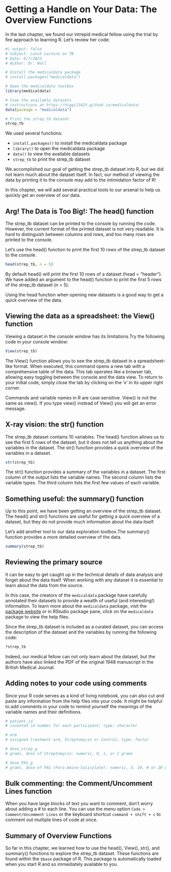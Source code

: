 # Getting a Handle on Your Data: The Overview Functions

In the last chapter, we found our intrepid medical fellow using the trial by fire approach to learning R. Let's review her code:

```r
#| output: false
# Subject: Lunch Lecture on TB
# Date: 6/7/2023
# Author: Dr. Wall

# Install the medicaldata package
# install.packages("medicaldata")

# Open the medicaldata toolbox
library(medicaldata)

# View the available datasets
# instructions at https://higgi13425.github.io/medicaldata/
data(package = "medicaldata")

# Print the strep_tb dataset
strep_tb
```

We used several functions:

- `install.packages()` to install the medicaldata package
- `library()` to open the medicaldata package
- `data()` to view the available datasets
- `strep_tb` to print the strep_tb dataset

We accomplished our goal of getting the strep_tb dataset into R, but we did not learn much about the dataset itself. In fact, our method of viewing the data by printing it to the console may add to the intimidation factor of R! 

In this chapter, we will add several practical tools to our arsenal to help us quickly get an overview of our data. 

## Arg! The Data is Too Big!: The head() function

The strep_tb dataset can be printed to the console by running the code. However, the current format of the printed dataset is not very readable. It is hard to distinguish between columns and rows, and too many rows are printed to the console.

Let's use the head() function to print the first 10 rows of the strep_tb dataset to the console.

```r
head(strep_tb, n = 5)
```

By default head() will print the first 10 rows of a dataset (head = "header"). We have added an argument to the head() function to print the first 5 rows of the strep_tb dataset (n = 5).

Using the head function when opening new datasets is a good way to get a quick overview of the data. 

## Viewing the data as a spreadsheet: the View() function

Viewing a dataset in the console window has its limitations.Try the following code in your console window:

```r
View(strep_tb)
```

 The View() function allows you to see the strep_tb dataset in a spreadsheet-like format. When executed, this command opens a new tab with a comprehensive table of the data. This tab operates like a browser tab, allowing easy toggling between the console and the data view. To return to your initial code, simply close the tab by clicking on the 'x' in its upper right corner.

::: {.callout-warning}
Commands and variable names in R are case sensitive. View() is not the same as view(). If you type view() instead of View() you will get an error message.
:::

## X-ray vision: the str() function

The strep_tb dataset contains 10 variables. The head() function allows us to see the first 5 rows of the dataset, but it does not tell us anything about the variables in the dataset. The str() function provides a quick overview of the variables in a dataset.

```r
str(strep_tb)
```

The str() function provides a summary of the variables in a dataset. The first column of the output lists the variable names. The second column lists the variable types. The third column lists the first few values of each variable. 

## Something useful: the summary() function

Up to this point, we have been getting an overview of the strep_tb dataset. The head() and str() functions are useful for getting a quick overview of a dataset, but they do not provide much information about the data itself. 

Let's add another tool to our data exploration toolbox.The summary() function provides a more detailed overview of the data.

```r
summary(strep_tb)
```

## Reviewing the primary source

It can be easy to get caught up in the technical details of data analysis and forget about the data itself. When working with any dataset it is essential to learn about the data from the source.

In this case, the creators of the `medicaldata` package have carefully annotated their datasets to provide a wealth of useful (and interesting!) information. To learn more about the `medicaldata` package, visit the [package website](https://higgi13425.github.io/medicaldata/) or in RStudio package pane, click on the `medicaldata` package to view the help files.

Since the strep_tb dataset is included as a curated dataset, you can access the description of the dataset and the variables by running the following code:

```r
?strep_tb
```

Indeed, our medical fellow can not only learn about the dataset, but the authors have also linked the PDF of the original 1948 manuscript in the British Medical Journal.

## Adding notes to your code using comments

Since your R code serves as a kind of living notebook, you can also cut and paste any information from the help files into your code. It might be helpful to add comments in your code to remind yourself the meanings of the variable names and their definitions. 

```r

# patient_id
# invented id number for each participant; type: character

# arm
# assigned treatment arm, Streptomycin or Control; type: factor

# dose_strep_g
# grams, dose of Streptomycin: numeric, 0, 1, or 2 grams

# dose_PAS_g
# grams, dose of PAS (Para-Amino-Salicylate): numeric, 5, 10, # or 20 grams. Note that no one in this intial study (study A) # received PAS. This was added for combination therapy in # studies B and C, as reported in 1952.

```

## Bulk commenting: the Comment/Uncomment Lines function

When you have large blocks of text you want to comment, don't worry about adding a # to each line. You can use the menu option `Code > Comment/Uncomment Lines` or the keyboard shortcut `command + shift + c` to comment out multiple lines of code at once.

## Summary of Overview Functions

So far in this chapter, we learned how to use the head(), View(), str(), and summary() functions to explore the strep_tb dataset. These functions are found within the s`base` package of R. This package is automatically loaded when you start R and so immediately available to you.
